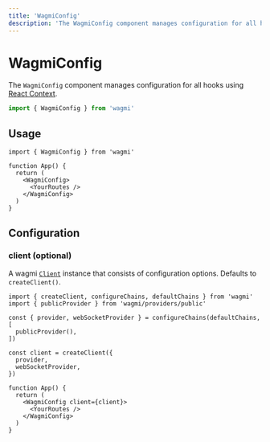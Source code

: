 ```yaml
---
title: 'WagmiConfig'
description: 'The WagmiConfig component manages configuration for all hooks using React Context.'
---
```


# WagmiConfig

The `WagmiConfig` component manages configuration for all hooks using [React Context](https://reactjs.org/docs/context.html).

```ts
import { WagmiConfig } from 'wagmi'
```

## Usage

```tsx
import { WagmiConfig } from 'wagmi'

function App() {
  return (
    <WagmiConfig>
      <YourRoutes />
    </WagmiConfig>
  )
}
```

## Configuration

### client (optional)

A wagmi [`Client`](/docs/client) instance that consists of configuration options. Defaults to `createClient()`.

```tsx {8-12,16}
import { createClient, configureChains, defaultChains } from 'wagmi'
import { publicProvider } from 'wagmi/providers/public'

const { provider, webSocketProvider } = configureChains(defaultChains, [
  publicProvider(),
])

const client = createClient({
  provider,
  webSocketProvider,
})

function App() {
  return (
    <WagmiConfig client={client}>
      <YourRoutes />
    </WagmiConfig>
  )
}
```
